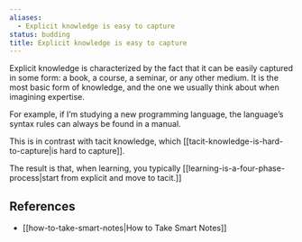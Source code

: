 ```yaml
---
aliases:
  - Explicit knowledge is easy to capture
status: budding
title: Explicit knowledge is easy to capture
---
```

Explicit knowledge is characterized by the fact that it can be easily captured in some form: a book, a course, a seminar, or any other medium. It is the most basic form of knowledge, and the one we usually think about when imagining expertise.

For example, if I’m studying a new programming language, the language’s syntax rules can always be found in a manual.

This is in contrast with tacit knowledge, which [[tacit-knowledge-is-hard-to-capture|is hard to capture]].

The result is that, when learning, you typically [[learning-is-a-four-phase-process|start from explicit and move to tacit.]]

## References

- [[how-to-take-smart-notes|How to Take Smart Notes]]

